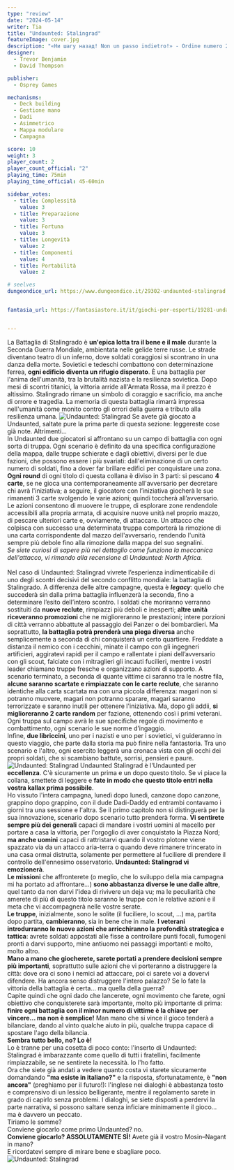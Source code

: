 ```yaml
---
type: "review"
date: "2024-05-14"
writer: Tia
title: "Undaunted: Stalingrad"
featureImage: cover.jpg
description: "«Ни шагу назад! Non un passo indietro!» - Ordine numero 227"
designer:
  - Trevor Benjamin
  - David Thompson

publisher:
  - Osprey Games

mechanisms:
  - Deck building
  - Gestione mano
  - Dadi
  - Asimmetrico
  - Mappa modulare
  - Campagna

score: 10
weight: 3
player_count: 2
player_count_official: "2"
playing_time: 75min
playing_time_official: 45-60min

sidebar_votes:
  - title: Complessità
    value: 3
  - title: Preparazione
    value: 3
  - title: Fortuna
    value: 3
  - title: Longevità
    value: 2
  - title: Componenti
    value: 4
  - title: Portabilità
    value: 2

# seelves
dungeondice_url: https://www.dungeondice.it/29302-undaunted-stalingrad.html


fantasia_url: https://fantasiastore.it/it/giochi-per-esperti/19281-undaunted-stalingrad-eng.html


---
```


<Setting>
  La Battaglia di Stalingrado è <strong>un'epica lotta tra il bene e il male</strong> durante la Seconda Guerra Mondiale, ambientata nelle gelide terre russe. Le strade diventano teatro di un inferno, dove soldati coraggiosi si scontrano in una danza della morte. Sovietici e tedeschi combattono con determinazione ferrea, <strong>ogni edificio diventa un rifugio disperato</strong>. È una battaglia per l'anima dell'umanità, tra la brutalità nazista e la resilienza sovietica. Dopo mesi di scontri titanici, la vittoria arride all'Armata Rossa, ma il prezzo è altissimo. Stalingrado rimane un simbolo di coraggio e sacrificio, ma anche di orrore e tragedia. La memoria di questa battaglia rimarrà impressa nell'umanità come monito contro gli orrori della guerra e tributo alla resilienza umana.
</Setting>

<img src="./game1.jpg" alt="Undaunted: Stalingrad" />

<Rules>
 Se avete già giocato a Undaunted, saltate pure la prima parte di questa sezione: leggereste cose già note. Altrimenti…<br />
In Undaunted due giocatori si affrontano su un campo di battaglia con ogni sorta di truppa. Ogni scenario è definito da una specifica configurazione della mappa, dalle truppe schierate e dagli obiettivi, diversi per le due fazioni, che possono essere i più svariati: dall'eliminazione di un certo numero di soldati, fino a dover far brillare edifici per conquistare una zona. <strong>Ogni round</strong> di ogni titolo di questa collana è diviso in 3 parti: si pescano <strong>4 carte</strong>, se ne gioca una contemporaneamente all'avversario per decretare chi avrà l'iniziativa; a seguire, il giocatore con l’iniziativa giocherà le sue rimanenti 3 carte svolgendo le varie azioni; quindi toccherà all’avversario. <br />
Le azioni consentono di muovere le truppe, di esplorare zone rendendole accessibili alla propria armata, di acquisire nuove unità nel proprio mazzo, di pescare ulteriori carte e, ovviamente, di attaccare. Un attacco che colpisca con successo una determinata truppa comporterà la rimozione di una carta corrispondente dal mazzo dell'avversario, rendendo l'unità sempre più debole fino alla  rimozione dalla mappa del suo segnalini.<br />
<em>Se siete curiosi di sapere più nel dettaglio come funziona la meccanica dell'attacco, vi rimando alla recensione di <Link to="/reviews/undaunted-north-africa/">Undaunted: North Africa</Link>.</em><br />
<br />
Nel caso di Undaunted: Stalingrad vivrete l’esperienza indimenticabile di uno degli scontri decisivi del secondo conflitto mondiale: la battaglia di Stalingrado. A differenza delle altre campagne, questa è <strong><em>legacy</em></strong>: quello che succederà sin dalla prima battaglia influenzerà la seconda, fino a determinare l’esito dell’intero scontro. I soldati che moriranno verranno sostituiti da <strong>nuove reclute</strong>, rimpiazzi più deboli e inesperti; <strong>altre unità riceveranno promozioni</strong> che ne miglioreranno le prestazioni; intere porzioni di città verranno abbattute al passaggio dei Panzer o dei bombardieri. Ma soprattutto, <strong>la battaglia potrà prenderà una piega diversa</strong> anche semplicemente a seconda di chi conquisterà un certo quartiere. Freddate a distanza il nemico con i cecchini, minate il campo con gli ingegneri artificieri, aggiratevi rapidi per il campo e rallentate i piani dell’avversario con gli scout, falciate con i mitraglieri gli incauti fucilieri, mentre i vostri leader chiamano truppe fresche e organizzano azioni di supporto. A scenario terminato, a seconda di quante vittime ci saranno tra le nostre fila, <strong>alcune saranno scartate e rimpiazzate con le carte reclute</strong>, che saranno identiche alla carta scartata ma con una piccola differenza: magari non si potranno muovere, magari non potranno sparare, magari saranno terrorizzate e saranno inutili per ottenere l'iniziativa. Ma, dopo gli addii, <strong>si miglioreranno 2 carte random</strong> per fazione, ottenendo così i primi veterani. Ogni truppa sul campo avrà le sue specifiche regole di movimento e combattimento, ogni scenario le sue norme d’ingaggio.<br />
Infine, <strong>due libriccini</strong>, uno per i nazisti e uno per i sovietici, vi guideranno in questo viaggio, che parte dalla storia ma può finire nella fantastoria. Tra uno scenario e l'altro, ogni esercito leggerà una cronaca vista con gli occhi dei propri soldati, che si scambiano battute, sorrisi, pensieri e paure.
</Rules>

<img src="./game2.jpg" alt="Undaunted: Stalingrad" />

<Feedback>
  Undaunted Stalingrad è l'Undaunted per <strong>eccellenza</strong>. C'è sicuramente un prima e un dopo questo titolo. Se vi piace la collana, smettete di leggere e <strong>fate in modo che questo titolo entri nella vostra kallax prima possibile</strong>. <br />
Ho vissuto l'intera campagna, lunedì dopo lunedì, canzone dopo canzone, grappino dopo grappino, con il dude <Link to="/writers/dadi-daddy">Dadi-Daddy</Link> ed entrambi contavamo i giorni tra una sessione e l'altra. Se il primo capitolo non si distinguerà per la sua innovazione, scenario dopo scenario tutto prenderà forma. <strong>Vi sentirete sempre più dei generali</strong> capaci di mandare i vostri uomini al macello per portare a casa la vittoria, per l'orgoglio di aver conquistato la Piazza Nord; <strong>ma anche uomini</strong> capaci di rattristarvi quando il vostro plotone viene spazzato via da un attacco aria-terra o quando deve rimanere trincerato in una casa ormai distrutta, solamente per permettere al fuciliere di prendere il controllo dell'ennesimo osservatorio. <strong>Undaunted: Stalingrad vi emozionerà</strong>.<br />
<strong>Le missioni</strong> che affronterete (o meglio, che lo sviluppo della mia campagna mi ha portato ad affrontare…) <strong>sono abbastanza diverse le une dalle altre</strong>, quel tanto da non darvi l'idea di rivivere un deja vu; ma le peculiarità che amerete di più di questo titolo saranno le truppe con le relative azioni e il meta che vi accompagnerà nelle vostre serate. <br />
<strong>Le truppe</strong>, inizialmente, sono le solite (il fuciliere, lo scout, …) ma, partita dopo partita, <strong>cambieranno</strong>, sia in bene che in male. <strong>I veterani introdurranno le nuove azioni che arricchiranno la profondità strategica e tattica</strong>: avrete soldati appostati alle fisse a controllare punti focali, fumogeni pronti a darvi supporto, mine antiuomo nei passaggi importanti e molto, molto altro. <br />
<strong>Mano a mano che giocherete, sarete portati a prendere decisioni sempre più importanti</strong>, soprattutto sulle azioni che vi porteranno a distruggere la città: dove ora ci sono i nemici ad attaccare, poi ci sarete voi a dovervi difendere. Ha ancora senso distruggere l'intero palazzo? Se lo fate la vittoria della battaglia è certa… ma quella della guerra?<br />
Capite quindi che ogni dado che lancerete, ogni movimento che farete, ogni obiettivo che conquisterete sarà importante, molto più importante di prima: <strong>finire ogni battaglia con il minor numero di vittime è la chiave per vincere… ma non è semplice!</strong> Man mano che si vince il gioco tenderà a bilanciare, dando al vinto qualche aiuto in più, qualche truppa capace di spostare l'ago della bilancia. <br />
<strong>Sembra tutto bello, no? Lo è!</strong><br />
Lo è tranne per una cosetta di poco conto: l'inserto di Undaunted: Stalingrad è imbarazzante come quello di tutti i fratellini, facilmente rimpiazzabile, se ne sentirete la necessità. Io l'ho fatto.<br />
Ora che siete già andati a vedere quanto costa vi starete sicuramente domandando <strong>"ma esiste in italiano?"</strong> e la risposta, sfortunatamente, è <strong>"non ancora"</strong> (preghiamo per il futuro!): l'inglese nei dialoghi è abbastanza tosto e comprensivo di un lessico belligerante, mentre il regolamento sarete in grado di capirlo senza problemi. I dialoghi, se siete disposti a perdervi la parte narrativa, si possono saltare senza inficiare minimamente il gioco… ma è davvero un peccato.<br />
Tiriamo le somme? <br />
Conviene giocarlo come primo Undaunted? no. <br />
<strong>Conviene giocarlo? ASSOLUTAMENTE SÌ!</strong> Avete già il vostro Mosin–Nagant in mano?<br />
E ricordatevi sempre di mirare bene e sbagliare poco.
</Feedback>

<img src="./game3.jpg" alt="Undaunted: Stalingrad" />
